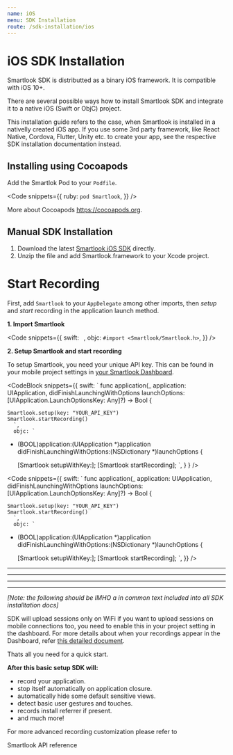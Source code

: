 ```yaml
---
name: iOS
menu: SDK Installation
route: /sdk-installation/ios
---
```



# iOS SDK Installation

Smartlook SDK is distributted as a binary iOS framework. It is compatible with iOS 10+.

There are several possible ways how to install Smartlook SDK and integrate it to a native iOS (Swift or ObjC) project.

<Alert kind="note" invisibleOn="">
This installation guide refers to the case, when Smartlook is installed in a nativelly created iOS app. If you use some 3rd party framework, like React Native, Cordova, Flutter, Unity etc. to create your app, see the respective SDK installation documentation instead.
</Alert>

## Installing using Cocoapods

Add the Smartlok Pod to your `Podfile`.

<Code
  snippets={{
    ruby: `
pod Smartlook
`,
  }}
/>

More about Cocoapods https://cocoapods.org.

## Manual SDK Installation

1. Download the latest [Smartlook iOS SDK](https://sdk.smartlook.com/ios/smartlook-ios-sdk-1.2.5.59.zip) directly.
2. Unzip the file and add Smartlook.framework to your Xcode project.

# Start Recording 

First, add `Smartlook` to your `AppDelegate` among other imports, then *setup* and *start* recording in the application launch method.

**1. Import Smartlook**

<Code
  snippets={{
    swift: `
      `,
      objc: `
#import <Smartlook/Smartlook.h>
      `,
  }}
/>

**2. Setup Smartlook and start recording**

<Alert kind="important">
To setup Smartlook, you need your unique API key. This can be found in your mobile project settings in <a href="https://app.smartlook.com/settings/projects">your Smartlook Dashboard</a>.
</Alert>

<CodeBlock
  snippets={{
      swift: `
func application(_ application: UIApplication, didFinishLaunchingWithOptions launchOptions: [UIApplication.LaunchOptionsKey: Any]?) -> Bool {
    
    Smartlook.setup(key: "YOUR_API_KEY")
    Smartlook.startRecording()
      `,
      objc: `
- (BOOL)application:(UIApplication *)application didFinishLaunchingWithOptions:(NSDictionary *)launchOptions {
      
    [Smartlook setupWithKey:];
    [Smartlook startRecording];
      `,
    }
  }
/>

<Code
  snippets={{
    swift: `
func application(_ application: UIApplication, didFinishLaunchingWithOptions launchOptions: [UIApplication.LaunchOptionsKey: Any]?) -> Bool {
    
    Smartlook.setup(key: "YOUR_API_KEY")
    Smartlook.startRecording()
      `,
      objc: `
- (BOOL)application:(UIApplication *)application didFinishLaunchingWithOptions:(NSDictionary *)launchOptions {
      
    [Smartlook setupWithKey:];
    [Smartlook startRecording];
      `,
  }}
/>


---
---
---
---

_[Note: the following should be IMHO a in common text included into all SDK installtation docs]_

<Alert kind="note" invisibleOn="">
SDK will upload sessions only on WiFi if you want to upload sessions on mobile connections too, you need to enable this in your project setting in the dashboard. For more details about when your recordings appear in the Dashboard, refer <a href="/conceptual/when-i-will-see-the-recordings-in-dashboard">this detailed document</a>.
</Alert>

Thats all you need for a quick start.

**After this basic setup SDK will:**
- record your application.
- stop itself automatically on application closure.
<TextBlock invisibleOn="unity,unreal,cocos"><li />automatically hide some default sensitive views.</TextBlock>
- detect basic user gestures and touches.
<TextBlock invisibleOn="ios"><li />records install referrer if present.</TextBlock>
- and much more!

For more advanced recording customization please refer to 
<Link to="/api_reference" platform="ios">Smartlook API reference</Link>



